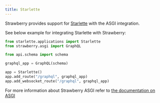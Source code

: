 ```yaml
---
title: Starlette
---
```



Strawberry provides support for [Starlette](https://www.starlette.io/) with the
ASGI integration.

See below example for integrating Starlette with Strawberry:

```python
from starlette.applications import Starlette
from strawberry.asgi import GraphQL

from api.schema import schema

graphql_app = GraphQL(schema)

app = Starlette()
app.add_route("/graphql", graphql_app)
app.add_websocket_route("/graphql", graphql_app)
```

For more information about Strawberry ASGI refer to
[the documentation on ASGI](./asgi)

